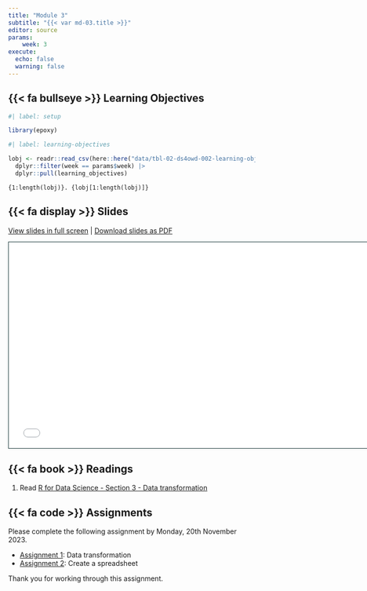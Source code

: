 ```yaml
---
title: "Module 3"
subtitle: "{{< var md-03.title >}}"
editor: source
params:
    week: 3
execute: 
  echo: false
  warning: false
---
```


## {{< fa bullseye >}} Learning Objectives

```r
#| label: setup

library(epoxy)
```

```r
#| label: learning-objectives

lobj <- readr::read_csv(here::here("data/tbl-02-ds4owd-002-learning-objectives.csv")) |> 
  dplyr::filter(week == params$week) |>
  dplyr::pull(learning_objectives)

```

```epoxy
{1:length(lobj)}. {lobj[1:length(lobj)]}
```

## {{< fa display >}} Slides

[View slides in full screen](../slides/lec-03-transformation.html) | [Download slides as PDF](https://github.com/ds4owd-002/website/raw/main/slides/lec-03-transformation.pdf)

```{=html}
<iframe class="slide-deck" src="../slides/lec-03-transformation.html" height="420" width="747" style="border: 1px solid #123233;"></iframe>
```

## {{< fa book >}} Readings

1. Read [R for Data Science - Section 3 - Data transformation](https://r4ds.hadley.nz/data-transform)  

## {{< fa code >}} Assignments

Please complete the following assignment by Monday, 20th November 2023. 

-   [Assignment 1](../assignments/md-03/am-03-1-data-transformation.qmd): Data transformation
-   [Assignment 2](../assignments/md-03/am-03-2-spreadsheet.qmd): Create a spreadsheet

Thank you for working through this assignment. 

